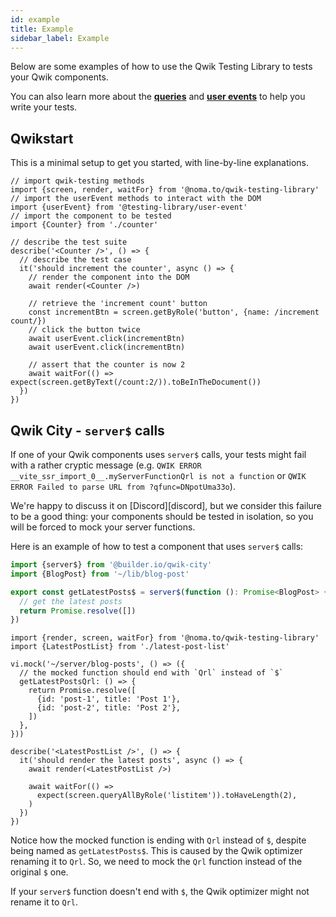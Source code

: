 ```yaml
---
id: example
title: Example
sidebar_label: Example
---
```


Below are some examples of how to use the Qwik Testing Library to tests your
Qwik components.

You can also learn more about the [**queries**][tl-queries-docs] and [**user
events**][tl-user-events-docs] to help you write your tests.

[tl-queries-docs]: ../queries/about.mdx
[tl-user-events-docs]: ../user-event/intro.mdx

## Qwikstart

This is a minimal setup to get you started, with line-by-line explanations.

```tsx title="counter.spec.tsx"
// import qwik-testing methods
import {screen, render, waitFor} from '@noma.to/qwik-testing-library'
// import the userEvent methods to interact with the DOM
import {userEvent} from '@testing-library/user-event'
// import the component to be tested
import {Counter} from './counter'

// describe the test suite
describe('<Counter />', () => {
  // describe the test case
  it('should increment the counter', async () => {
    // render the component into the DOM
    await render(<Counter />)

    // retrieve the 'increment count' button
    const incrementBtn = screen.getByRole('button', {name: /increment count/})
    // click the button twice
    await userEvent.click(incrementBtn)
    await userEvent.click(incrementBtn)

    // assert that the counter is now 2
    await waitFor(() => expect(screen.getByText(/count:2/)).toBeInTheDocument())
  })
})
```

## Qwik City - `server$` calls

If one of your Qwik components uses `server$` calls, your tests might fail with
a rather cryptic message (e.g.
`QWIK ERROR __vite_ssr_import_0__.myServerFunctionQrl is not a function` or
`QWIK ERROR Failed to parse URL from ?qfunc=DNpotUma33o`).

We're happy to discuss it on [Discord][discord], but we consider this failure to
be a good thing: your components should be tested in isolation, so you will be
forced to mock your server functions.

Here is an example of how to test a component that uses `server$` calls:

```ts title="~/server/blog-post.ts"
import {server$} from '@builder.io/qwik-city'
import {BlogPost} from '~/lib/blog-post'

export const getLatestPosts$ = server$(function (): Promise<BlogPost> {
  // get the latest posts
  return Promise.resolve([])
})
```

```tsx title="~/components/latest-post-list.tsx"
import {render, screen, waitFor} from '@noma.to/qwik-testing-library'
import {LatestPostList} from './latest-post-list'

vi.mock('~/server/blog-posts', () => ({
  // the mocked function should end with `Qrl` instead of `$`
  getLatestPostsQrl: () => {
    return Promise.resolve([
      {id: 'post-1', title: 'Post 1'},
      {id: 'post-2', title: 'Post 2'},
    ])
  },
}))

describe('<LatestPostList />', () => {
  it('should render the latest posts', async () => {
    await render(<LatestPostList />)

    await waitFor(() =>
      expect(screen.queryAllByRole('listitem')).toHaveLength(2),
    )
  })
})
```

Notice how the mocked function is ending with `Qrl` instead of `$`, despite
being named as `getLatestPosts$`. This is caused by the Qwik optimizer renaming
it to `Qrl`. So, we need to mock the `Qrl` function instead of the original `$`
one.

If your `server$` function doesn't end with `$`, the Qwik optimizer might not
rename it to `Qrl`.
